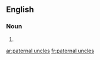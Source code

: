 ==English==

===Noun===
{{head|en|plural|head=[[paternal]] [[uncle]]s}}

# {{plural of|paternal uncle|lang=en}}

[[ar:paternal uncles]]
[[fr:paternal uncles]]